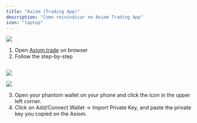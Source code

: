 ```yaml
---
title: "Axiom (Trading App)"
description: "Como reivindicar no Axiom Trading App"
icon: "laptop"
---
```


![](https://2619786285-files.gitbook.io/~/files/v0/b/gitbook-x-prod.appspot.com/o/spaces%2FM0pXZISmirZR5oaAIkSt%2Fuploads%2FuhNNPYe2SHKwANGECc4q%2F6.png?alt=media&token=ffebcb6e-85cb-44bb-a459-a11d5f06c947)


1. Open [Axiom.trade](https://axiom.trade/) on browser
2. Follow the step-by-step

<div style="display:grid;grid-template-columns:repeat(2, minmax(0, 1fr));gap:12px;">
<img src="https://2619786285-files.gitbook.io/~/files/v0/b/gitbook-x-prod.appspot.com/o/spaces%2FM0pXZISmirZR5oaAIkSt%2Fuploads%2FDvab6WhkeGkdVJsuESio%2FScreenshot_2.png?alt=media&token=6a813ebc-971a-4750-9976-9765a2f07506" alt=""/>
<img src="https://2619786285-files.gitbook.io/~/files/v0/b/gitbook-x-prod.appspot.com/o/spaces%2FM0pXZISmirZR5oaAIkSt%2Fuploads%2FLRmar43mhsetVKFUPcjz%2FScreenshot_3.png?alt=media&token=ab4570ef-d765-4d23-832e-ad8948fd5323" alt=""/>
</div>

![](https://2619786285-files.gitbook.io/~/files/v0/b/gitbook-x-prod.appspot.com/o/spaces%2FM0pXZISmirZR5oaAIkSt%2Fuploads%2FeQ889px2c7xqBbWMwDPy%2FScreenshot_4.png?alt=media&token=0a90a646-13ae-451e-a56d-1e08bc26eb99)


![](https://2619786285-files.gitbook.io/~/files/v0/b/gitbook-x-prod.appspot.com/o/spaces%2FM0pXZISmirZR5oaAIkSt%2Fuploads%2FVdCIrj1oH5RquQPQNhIz%2FScreenshot_5.png?alt=media&token=569a3557-81fc-49e5-b131-508c6a424854)


3. Open your phantom wallet on your phone and click the icon in the upper left corner.
4. Click on Add/Connect Wallet -> Import Private Key, and paste the private key you copied on the Axiom.

<div style="display:grid;grid-template-columns:repeat(2, minmax(0, 1fr));gap:12px;">
<img src="https://2619786285-files.gitbook.io/~/files/v0/b/gitbook-x-prod.appspot.com/o/spaces%2FM0pXZISmirZR5oaAIkSt%2Fuploads%2F1LDojxQ4Mhx51BLLIUOc%2FPhantom.png?alt=media&token=b4408396-4169-4f62-aa7b-17f139131e95" alt=""/>
<img src="https://2619786285-files.gitbook.io/~/files/v0/b/gitbook-x-prod.appspot.com/o/spaces%2FM0pXZISmirZR5oaAIkSt%2Fuploads%2FOeiin174gPTCM3Agb2ga%2FPhantom%202.png?alt=media&token=94c344be-9e2b-453f-b851-467c6335c981" alt=""/>
</div>
